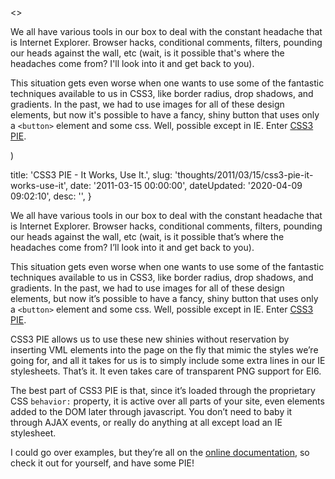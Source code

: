 

  <>
  <p>We all have various tools in our box to deal with the constant headache that is Internet Explorer. Browser hacks, conditional comments, filters, pounding our heads against the wall, etc (wait, is it possible that's where the headaches come from? I'll look into it and get back to you).</p> <p>This situation gets even worse when one wants to use some of the fantastic techniques available to us in CSS3, like border radius, drop shadows, and gradients. In the past, we had to use images for all of these design elements, but now it's possible to have a fancy, shiny button that uses only a <code>&lt;button&gt;</code> element and some css. Well, possible except in IE. Enter <a href="http&#58;//css3pie.com">CSS3 PIE</a>.</p>
  </>
)


  title: 'CSS3 PIE - It Works, Use It.',
  slug: 'thoughts/2011/03/15/css3-pie-it-works-use-it',
  date: '2011-03-15 00:00:00',
  dateUpdated: '2020-04-09 09:02:10',
  desc: '',
}

<p>We all have various tools in our box to deal with the constant headache that is Internet Explorer. Browser hacks, conditional comments, filters, pounding our heads against the wall, etc (wait, is it possible that&#8217;s where the headaches come from? I&#8217;ll look into it and get back to you).</p>
<p>This situation gets even worse when one wants to use some of the fantastic techniques available to us in CSS3, like border radius, drop shadows, and gradients. In the past, we had to use images for all of these design elements, but now it&#8217;s possible to have a fancy, shiny button that uses only a <code>&lt;button&gt;</code> element and some css. Well, possible except in IE. Enter <a href="http://css3pie.com">CSS3 PIE</a>.</p>
<p>CSS3 PIE allows us to use these new shinies without reservation by inserting VML elements into the page on the fly that mimic the styles we&#8217;re going for, and all it takes for us is  to simply include some extra lines in our IE stylesheets. That&#8217;s it. It even takes care of transparent PNG support for EI6.</p>

<p>The best part of CSS3 PIE is that, since it&#8217;s loaded through the proprietary CSS <code>behavior:</code> property, it is active over all parts of your site, even elements added to the DOM later through javascript. You don&#8217;t need to baby it through AJAX events, or really do anything at all except load an IE stylesheet.</p>

<p>I could go over examples, but they&#8217;re all on the <a href="http://css3pie.com/documentation/">online documentation</a>, so check it out for yourself, and have some PIE!</p>

